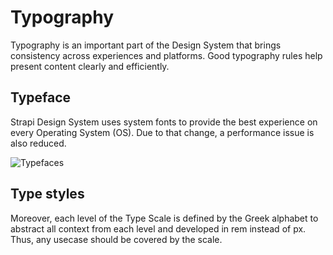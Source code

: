 
<Meta title="Foundations/Typography" />

# Typography

Typography is an important part of the Design System that brings consistency across experiences and platforms. Good
typography rules help present content clearly and efficiently.

## Typeface

Strapi Design System uses system fonts to provide the best experience on every Operating System (OS). Due to that
change, a performance issue is also reduced.

![Typefaces](/foundations/typefaces.png)

## Type styles

Moreover, each level of the Type Scale is defined by the Greek alphabet to abstract all context from each level and
developed in rem instead of px. Thus, any usecase should be covered by the scale.


<Typescale />
